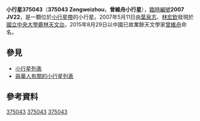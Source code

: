 {{Infobox planet
| bgcolour = #FFFFC0
| name = 曾維舟（Zengweizhou）
| symbol = 
| image = 
| caption = 
| discovery = yes
| discovery_ref = 
| discoverer = [[葉泉志|葉泉志]]、[[林宏欽|林宏欽]]
| discovery_site = [[鹿林天文台|鹿林天文台]] 
| discovered = 2007年5月11日
| designations = yes
| mp_name = 曾維舟（小行星375043，375043 Zengweizhou）
| named_after = [[曾維舟|曾維舟]]
| alt_names = '''2007 JV22'''
| mp_category = [[小行星帶|主帶]]
| orbit_ref = <ref>[http://ssd.jpl.nasa.gov/sbdb.cgi?sstr=375043 375043 Zengweizhou (2007 JV22)]</ref>
| epoch = 2015年6月27日
| aphelion = {{convert|3.190372096801045|AU|km|3|abbr=on|lk=out}}
| perihelion = {{convert|2.323987142502913|AU|km|3|abbr=on}}
| semimajor = {{convert|2.757179619651979|AU|km|3|abbr=on}}
| eccentricity = 0.1571143475968914
| period = 1672.230022619587 [[日|日]]<br />4.58 [[儒略年|儒略年]]
| avg_speed = 
| inclination = 13.0081314142171°
| asc_node = 49.48955866255049°
| mean_anomaly = 308.5973605114148°
| arg_peri = 146.3660496122195°
| satellites = 
| physical_characteristics = yes
| dimensions = 
| mass = 
| density = 
| surface_grav = 
| escape_velocity = 
| sidereal_day = 
| axial_tilt = 
| pole_ecliptic_lat = 
| pole_ecliptic_lon = 
| albedo = 
| temperatures= 
| temp_name1 = 
| mean_temp_1 = 
| max_temp_1 = 
| temp_name2 = 
| max_temp_2 = 
| spectral_type = 
| abs_magnitude = 16.4
}}

'''小行星375043'''（'''375043 Zengweizhou'''，'''曾維舟小行星'''），[[天文學臨時編號|臨時編號]]'''2007 JV22'''，是一顆位於[[小行星帶|小行星帶]]的小行星。2007年5月11日由[[葉泉志|葉泉志]]、[[林宏欽|林宏欽]]發現於[[國立中央大學|國立中央大學]][[鹿林天文台|鹿林天文台]]。2015年8月29日以中國已故業餘天文學家[[曾維舟|曾維舟]]命名。

== 參見 ==
* [[小行星列表|小行星列表]]
* [[與華人有關的小行星列表|與華人有關的小行星列表]]

== 參考資料 ==
{{Reflist}}

{{Minor Planet Number|[[小行星375042|小行星375042]]|[[小行星375044|小行星375044]]}}
{{小天體}}

{{Beltasteroid-stub}}
[[Category:小行星带天体|375043]]
[[Category:以人名命名的小行星|375043]]
[[Category:2007年发现的小行星|375043]]